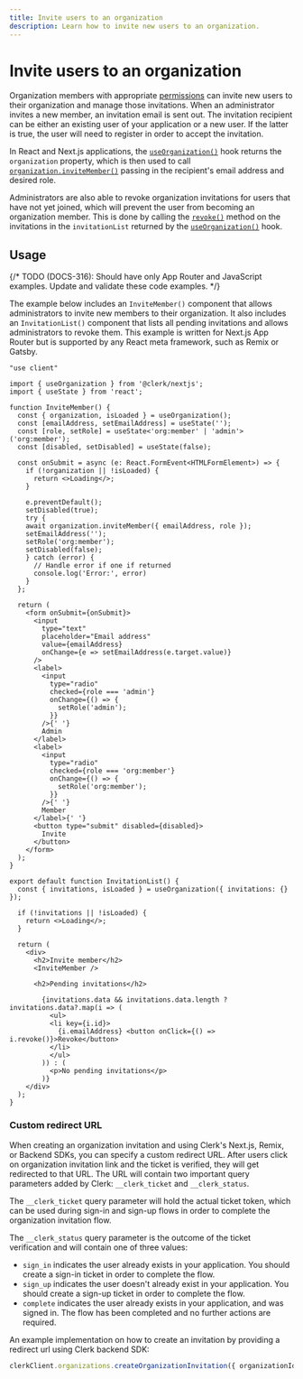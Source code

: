 ```yaml
---
title: Invite users to an organization
description: Learn how to invite new users to an organization.
---
```


# Invite users to an organization

Organization members with appropriate [permissions](/docs/organizations/roles-permissions) can invite new users to their organization and manage those invitations. When an administrator invites a new member, an invitation email is sent out. The invitation recipient can be either an existing user of your application or a new user. If the latter is true, the user will need to register in order to accept the invitation.

In React and Next.js applications, the [`useOrganization()`](/docs/references/react/use-organization) hook returns the `organization` property, which is then used to call [`organization.inviteMember()`](/docs/references/javascript/organization/invitations#invite-member) passing in the recipient's email address and desired role.

Administrators are also able to revoke organization invitations for users that have not yet joined, which will prevent the user from becoming an organization member. This is done by calling the [`revoke()`](/docs/references/javascript/organization-invitation#revoke) method on the invitations in the `invitationList` returned by the [`useOrganization()`](/docs/references/react/use-organization) hook.

## Usage

{/* TODO (DOCS-316): Should have only App Router and JavaScript examples. Update and validate these code examples. */}

The example below includes an `InviteMember()` component that allows administrators to invite new members to their organization. It also includes an `InvitationList()` component that lists all pending invitations and allows administrators to revoke them. This example is written for Next.js App Router but is supported by any React meta framework, such as Remix or Gatsby.

```tsx
"use client"

import { useOrganization } from '@clerk/nextjs';
import { useState } from 'react';

function InviteMember() {
  const { organization, isLoaded } = useOrganization();
  const [emailAddress, setEmailAddress] = useState('');
  const [role, setRole] = useState<'org:member' | 'admin'>('org:member');
  const [disabled, setDisabled] = useState(false);

  const onSubmit = async (e: React.FormEvent<HTMLFormElement>) => {
    if (!organization || !isLoaded) {
      return <>Loading</>;
    }

    e.preventDefault();
    setDisabled(true);
    try {
    await organization.inviteMember({ emailAddress, role });
    setEmailAddress('');
    setRole('org:member');
    setDisabled(false);
    } catch (error) {
      // Handle error if one if returned
      console.log('Error:', error)
    }
  };

  return (
    <form onSubmit={onSubmit}>
      <input
        type="text"
        placeholder="Email address"
        value={emailAddress}
        onChange={e => setEmailAddress(e.target.value)}
      />
      <label>
        <input
          type="radio"
          checked={role === 'admin'}
          onChange={() => {
            setRole('admin');
          }}
        />{' '}
        Admin
      </label>
      <label>
        <input
          type="radio"
          checked={role === 'org:member'}
          onChange={() => {
            setRole('org:member');
          }}
        />{' '}
        Member
      </label>{' '}
      <button type="submit" disabled={disabled}>
        Invite
      </button>
    </form>
  );
}

export default function InvitationList() {
  const { invitations, isLoaded } = useOrganization({ invitations: {} });

  if (!invitations || !isLoaded) {
    return <>Loading</>;
  }

  return (
    <div>
      <h2>Invite member</h2>
      <InviteMember />

      <h2>Pending invitations</h2>

        {invitations.data && invitations.data.length ? invitations.data?.map(i => (
          <ul>
          <li key={i.id}>
            {i.emailAddress} <button onClick={() => i.revoke()}>Revoke</button>
          </li>
          </ul>
        )) : (
          <p>No pending invitations</p>
        )}
    </div>
  );
}
```

### Custom redirect URL

When creating an organization invitation and using Clerk's Next.js, Remix, or Backend SDKs, you can specify a custom redirect URL. After users click on organization invitation link and the ticket is verified, they will get redirected to that URL. The URL will contain two important query parameters added by Clerk: `__clerk_ticket` and `__clerk_status`.

The `__clerk_ticket` query parameter will hold the actual ticket token, which can be used during sign-in and sign-up flows in order to complete the organization invitation flow.

The `__clerk_status` query parameter is the outcome of the ticket verification and will contain one of three values:
- `sign_in` indicates the user already exists in your application. You should create a sign-in ticket in order to complete the flow.
- `sign_up` indicates the user doesn't already exist in your application. You should create a sign-up ticket in order to complete the flow.
- `complete` indicates the user already exists in your application, and was signed in. The flow has been completed and no further actions are required.

An example implementation on how to create an invitation by providing a redirect url using Clerk backend SDK:
```ts
clerkClient.organizations.createOrganizationInvitation({ organizationId: 'org_2S7G8yGKaPp7nWn52idDTnxXkWW', emailAddress: 'member@myapp.com', inviterUserId: 'user_2ULtoAaFHBSep6Gnr5bphZXITmD', role: 'org:member', redirectUrl: "https://myapp.com/invite-accepted" })
```
